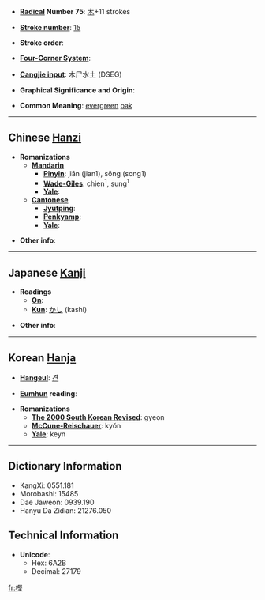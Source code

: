 * '''[[Wiktionary:Chinese radical index| Radical]] Number 75''': [[Wiktionary:Chinese radical index 木|木]]+11 strokes

* '''[[Wiktionary:Chinese total strokes index|Stroke number]]''': [[Wiktionary:Chinese total strokes index 15|15]]

* '''Stroke order''': 

* '''[[Wiktionary:Chinese four corner index|Four-Corner System]]''': 

* '''[[Wiktionary:Chinese Cangjie index|Cangjie input]]''': 木尸水土 (DSEG)

* '''Graphical Significance and Origin''': 

* '''Common Meaning''': [[evergreen]] [[oak]]

----

== Chinese [[Hanzi]] ==

* '''Romanizations'''
** '''[[Mandarin]]'''
*** '''[[Pinyin]]''': jiān (jian1), sōng (song1)
*** '''[[Wade-Giles]]''': chien<sup>1</sup>, sung<sup>1</sup>
*** '''[[Yale]]''': 
** '''[[Cantonese]]'''
*** '''[[Jyutping]]''':
*** '''[[Penkyamp]]''': 
*** '''[[Yale]]''': 

* '''Other info''': 

----

== Japanese [[Kanji]] ==

* '''Readings'''
** '''[[On]]''': 
** '''[[Kun]]''': [[かし]] (kashi)

* '''Other info''':  

----

== Korean [[Hanja]] ==

* '''[[Hangeul]]''': [[견]]

* '''[[Eumhun]] reading''': 

* '''Romanizations'''
** '''[[The 2000 South Korean Revised Romanization|The 2000 South Korean Revised]]''': gyeon
** '''[[McCune-Reischauer]]''': kyŏn
** '''[[Yale]]''': keyn

----

== Dictionary Information ==

* KangXi: 0551.181
* Morobashi: 15485
* Dae Jaweon: 0939.190
* Hanyu Da Zidian: 21276.050

== Technical Information ==

* '''Unicode''':
** Hex: 6A2B
** Decimal: 27179

[[fr:樫]]